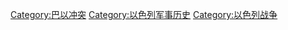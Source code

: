 {{Navbox
|name    = 以色列战争
|title   = {{Link-en|以色列参与的战争列表|List of wars involving Israel|以色列战争与冲突}}
|imageleft = [[File:Flag_of_Israel.svg|80px|以色列国国旗]]
|image = [[File:Badge of the Israel Defense Forces.new.svg|right|80px|以色列国防军徽章]]
|state   = {{{state<includeonly>|autocollapse</includeonly>}}}
|listclass = hlist

|list1 =
* [[第一次中东战争|阿以战争]]（1948–1949年）
* {{Link-en|报复行动|Reprisal operations (Israel)}} （1951年–1956年）
* [[第二次中东战争|苏伊士运河危机]] （1956年）
* [[第三次中东战争|六日战争]] （1967年）
* [[埃以消耗战争|消耗战争]]（1967年–1970年)
* [[赎罪日战争]] （1973年）
* [[1978年南黎巴嫩冲突|利塔尼行动]] （1978年）
* [[第五次中东战争|第一次黎巴嫩战争]] （1982年–1985年）
* {{Link-en|南黎巴嫩冲突 (1985–2000年)|South Lebanon conflict (1985–2000)|南黎巴嫩冲突}}  （1985年–2000年)
* [[第一次巴勒斯坦大起义]] （1987年–1993年）
* [[阿克萨群众起义|第二次巴勒斯坦大起义]] （2000年–2005年）
* [[2006年以黎冲突|第二次黎巴嫩战争]] （2006年）
* [[2008年加沙戰爭|加沙战争]] （2008年–2009年）
* [[云柱行动|防务之柱行动]] （2012年）
* [[2014年以巴冲突]] （2014年）
* [[2018年加沙邊境抗議事件]]（2018年~2019年）
* [[2019年5月以巴衝突]]（2019年）
* [[2021年以巴衝突]] （2021年）
}}<noinclude>

{{collapsible option}}
[[Category:巴以冲突]]
[[Category:以色列军事历史]]
[[Category:以色列战争]]
</noinclude>